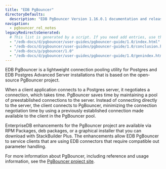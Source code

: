 ```yaml
---
title: "EDB PgBouncer"
directoryDefaults:
  description: "EDB PgBouncer Version 1.16.0.1 documentation and release notes."
navigation:
  - pgbouncer_rel_notes
legacyRedirectsGenerated:
  # This list is generated by a script. If you need add entries, use the `legacyRedirects` key.
  - "/edb-docs/d/pgbouncer/user-guides/pgbouncer-guide/1.0/index.html"
  - "/edb-docs/d/pgbouncer/user-guides/pgbouncer-guide/1.0/conclusion.html"
  - "/edb-docs/p/pgbouncer/1.0"
  - "/edb-docs/d/pgbouncer/user-guides/pgbouncer-guide/1.0/genindex.html"
---
```



EDB PgBouncer is a lightweight connection pooling utility for Postgres and EDB Postgres Advanced Server installations that is based on the open-source PgBouncer project.

When a client application connects to a Postgres server, it negotiates a connection, which takes time. PgBouncer saves time by maintaining a pool of preestablished connections to the server. Instead of connecting directly to the server, the client connects to PgBouncer, minimizing the connection negotiation time by using a previously established connection made available to the client in the PgBouncer pool.

EnterpriseDB enhancements for the PgBouncer project are available via RPM Packages, deb packages, or a graphical installer that you can download with StackBuilder Plus. The enhancements allow EDB PgBouncer to service clients that are using EDB connectors that require compatible out parameter handling.

For more information about PgBouncer, including reference and usage information, see the [PgBouncer project site](https://www.pgbouncer.org).


